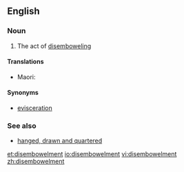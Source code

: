==English==

===Noun===
{{en-noun}}

# The act of [[disembowel]]ing

====Translations====
{{trans-top|the act of disembowelling}}
{{trans-mid}}
* Maori: {{t|mi|tuakanga}}
{{trans-bottom}}

====Synonyms====
* [[evisceration]]

===See also===
* [[hanged, drawn and quartered]]

[[et:disembowelment]]
[[io:disembowelment]]
[[vi:disembowelment]]
[[zh:disembowelment]]